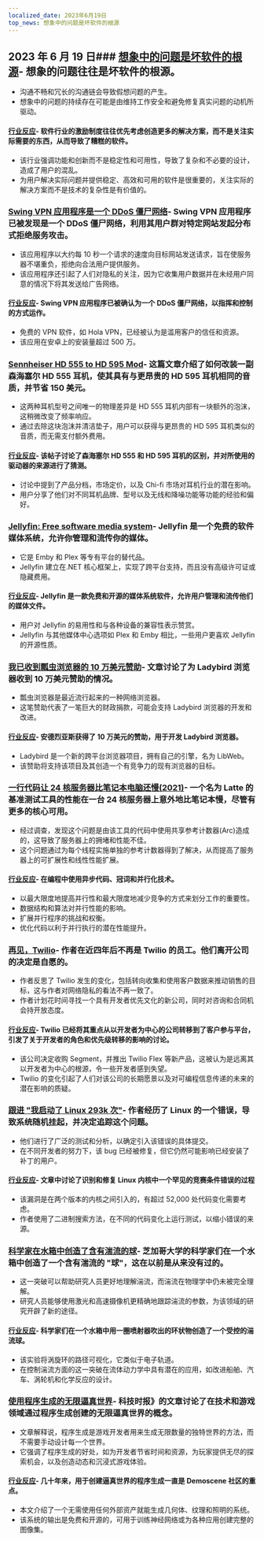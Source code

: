 ```yaml
---
localized_date: 2023年6月19日
top_news: 想象中的问题是坏软件的根源
---
```




<CallToAction />

<Steps>

## 2023 年 6 月 19 日### [想象中的问题是坏软件的根源](https://cerebralab.com/Imaginary_Problems_Are_the_Root_of_Bad_Software)- 想象的问题往往是坏软件的根源。

- 沟通不畅和冗长的沟通链会导致假想问题的产生。
- 想象中的问题的持续存在可能是由维持工作安全和避免修复真实问题的动机所驱动。

#### [行业反应](http://news.ycombinator.com/item?id=36380711)- 软件行业的激励制度往往优先考虑创造更多的解决方案，而不是关注实际需要的东西，从而导致了糟糕的软件。

- 该行业强调功能和创新而不是稳定性和可用性，导致了复杂和不必要的设计，造成了用户的混乱。
- 为用户解决实际问题并提供稳定、高效和可用的软件是很重要的，关注实际的解决方案而不是技术的复杂性是有价值的。

### [Swing VPN 应用程序是一个 DDoS 僵尸网络](https://lecromee.github.io/posts/swing_vpn_ddosing_sites/)- Swing VPN 应用程序已被发现是一个 DDoS 僵尸网络，利用其用户群对特定网站发起分布式拒绝服务攻击。

- 该应用程序以大约每 10 秒一个请求的速度向目标网站发送请求，旨在使服务器不堪重负，拒绝向合法用户提供服务。
- 该应用程序还引起了人们对隐私的关注，因为它收集用户数据并在未经用户同意的情况下将其发送给广告网络。

#### [行业反应](http://news.ycombinator.com/item?id=36382700)- Swing VPN 应用程序已被确认为一个 DDoS 僵尸网络，以指挥和控制的方式运作。

- 免费的 VPN 软件，如 Hola VPN，已经被认为是滥用客户的信任和资源。
- 该应用在安卓上的安装量超过 500 万。

### [Sennheiser HD 555 to HD 595 Mod](http://mikebeauchamp.com/misc/sennheiser-hd-555-to-hd-595-mod/)- 这篇文章介绍了如何改装一副森海塞尔 HD 555 耳机，使其具有与更昂贵的 HD 595 耳机相同的音质，并节省 150 美元。

- 这两种耳机型号之间唯一的物理差异是 HD 555 耳机内部有一块额外的泡沫，这稍微改变了频率响应。
- 通过去除这块泡沫并清洁垫子，用户可以获得与更昂贵的 HD 595 耳机类似的音质，而无需支付额外费用。

#### [行业反应](http://news.ycombinator.com/item?id=36377875)- 该帖子讨论了森海塞尔 HD 555 和 HD 595 耳机的区别，并对所使用的驱动器的来源进行了猜测。

- 讨论中提到了产品分档，市场定价，以及 Chi-fi 市场对耳机行业的潜在影响。
- 用户分享了他们对不同耳机品牌、型号以及无线和降噪功能等功能的经验和偏好。

### [Jellyfin: Free software media system](https://github.com/jellyfin/jellyfin)- Jellyfin 是一个免费的软件媒体系统，允许你管理和流传你的媒体。

- 它是 Emby 和 Plex 等专有平台的替代品。
- Jellyfin 建立在.NET 核心框架上，实现了跨平台支持，而且没有高级许可证或隐藏费用。

#### [行业反应](http://news.ycombinator.com/item?id=36378689)- Jellyfin 是一款免费和开源的媒体系统软件，允许用户管理和流传他们的媒体文件。

- 用户对 Jellyfin 的易用性和与各种设备的兼容性表示赞赏。
- Jellyfin 与其他媒体中心选项如 Plex 和 Emby 相比，一些用户更喜欢 Jellyfin 的开源性质。

### [我已收到瓢虫浏览器的 10 万美元赞助](https://twitter.com/awesomekling/status/1670298370550779905)- 文章讨论了为 Ladybird 浏览器收到 10 万美元赞助的情况。

- 瓢虫浏览器是最近流行起来的一种网络浏览器。
- 这笔赞助代表了一笔巨大的财政捐款，可能会支持 Ladybird 浏览器的开发和改进。

#### [行业反应](http://news.ycombinator.com/item?id=36377805)- 安德烈亚斯获得了 10 万美元的赞助，用于开发 Ladybird 浏览器。

- Ladybird 是一个新的跨平台浏览器项目，拥有自己的引擎，名为 LibWeb。
- 该赞助将支持该项目及其创造一个有竞争力的现有浏览器的目标。

### [一行代码让 24 核服务器比笔记本电脑还慢(2021)](https://pkolaczk.github.io/server-slower-than-a-laptop/)- 一个名为 Latte 的基准测试工具的性能在一台 24 核服务器上意外地比笔记本慢，尽管有更多的核心可用。

- 经过调查，发现这个问题是由该工具的代码中使用共享参考计数器(Arc)造成的，这导致了服务器上的拥堵和性能不佳。
- 这个问题通过为每个线程实施单独的参考计数器得到了解决，从而提高了服务器上的可扩展性和线性性能扩展。

#### [行业反应](http://news.ycombinator.com/item?id=36376669)- 在编程中使用异步代码、冠词和并行化技术。

- 以最大限度地提高并行性和最大限度地减少竞争的方式来划分工作的重要性。
- 数据结构和算法对并行性能的影响。
- 扩展并行程序的挑战和权衡。
- 优化代码以利于并行执行的潜在性能提升。

### [再见，Twilio](https://blog.miguelgrinberg.com/post/goodbye-twilio)- 作者在近四年后不再是 Twilio 的员工。他们离开公司的决定是自愿的。

- 作者反思了 Twilio 发生的变化，包括转向收集和使用客户数据来推动销售的目标，这与作者对网络隐私的看法不再一致了。
- 作者计划花时间寻找一个具有开发者优先文化的新公司，同时对咨询和合同机会持开放态度。

#### [行业反应](http://news.ycombinator.com/item?id=36382361)- Twilio 已经将其重点从以开发者为中心的公司转移到了客户参与平台，引发了关于开发者的角色和优先级转移的影响的讨论。

- 该公司决定收购 Segment，并推出 Twilio Flex 等新产品，这被认为是远离其以开发者为中心的根源，令一些开发者感到失望。
- Twilio 的变化引起了人们对该公司的长期愿景以及对可编程信息传递的未来的潜在影响的质疑。

### [跟进 "我启动了 Linux 293k 次"](https://rwmj.wordpress.com/2023/06/18/follow-up-to-i-booted-linux-292612-times/)- 作者经历了 Linux 的一个错误，导致系统随机挂起，并决定追踪这个问题。

- 他们进行了广泛的测试和分析，以确定引入该错误的具体提交。
- 在不同开发者的努力下，该 bug 已经被修复，但它仍然可能影响已经安装了补丁的用户。

#### [行业反应](http://news.ycombinator.com/item?id=36379615)- 文章中讨论了识别和修复 Linux 内核中一个罕见的竞赛条件错误的过程

- 该漏洞是在两个版本的内核之间引入的，有超过 52,000 处代码变化需要考虑。
- 作者使用了二进制搜索方法，在不同的代码变化上运行测试，以缩小错误的来源。

### [科学家在水箱中创造了含有湍流的球](https://news.uchicago.edu/story/tempest-teacup-uchicago-physicists-make-breakthrough-creating-turbulence)- 芝加哥大学的科学家们在一个水箱中创造了一个含有湍流的 "球"，这在以前是从来没有过的。

- 这一突破可以帮助研究人员更好地理解湍流，而湍流在物理学中仍未被完全理解。
- 研究人员能够使用激光和高速摄像机更精确地跟踪湍流的参数，为该领域的研究开辟了新的途径。

#### [行业反应](http://news.ycombinator.com/item?id=36376875)- 科学家们在一个水箱中用一圈喷射器吹出的环状物创造了一个受控的湍流球。

- 该实验将涡旋环的路径可视化，它类似于电子轨道。
- 在控制湍流方面的这一突破在流体动力学中具有潜在的应用，如改进船舶、汽车、涡轮机和化学反应的设计。

### [使用程序生成的无限逼真世界](https://arxiv.org/abs/2306.09310)- 科技时报》的文章讨论了在技术和游戏领域通过程序生成创建的无限逼真世界的概念。

- 文章解释说，程序生成是游戏开发者用来生成无限数量的独特世界的方法，而不需要手动设计每一个世界。
- 它强调了程序生成的好处，如为开发者节省时间和资源，为玩家提供无尽的探索机会，以及创造动态和沉浸式游戏体验。

#### [行业反应](http://news.ycombinator.com/item?id=36376071)- 几十年来，用于创建逼真世界的程序生成一直是 Demoscene 社区的重点。

- 本文介绍了一个无需使用任何外部资产就能生成几何体、纹理和照明的系统。
- 该系统的输出是免费和开源的，可用于训练神经网络或为各种应用创建完整的图像集。

</Steps>
